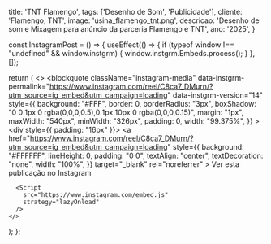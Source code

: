   title: 'TNT Flamengo',
  tags: ['Desenho de Som', 'Publicidade'],
  cliente: 'Flamengo, TNT',
  image: 'usina_flamengo_tnt.png',
  descricao: 'Desenho de som e Mixagem para anúncio da parceria Flamengo e TNT',
  ano: '2025',
}



const InstagramPost = () => {
  useEffect(() => {
    if (typeof window !== "undefined" && window.instgrm) {
      window.instgrm.Embeds.process();
    }
  }, []);

  return (
    <>
      <blockquote
        className="instagram-media"
        data-instgrm-permalink="https://www.instagram.com/reel/C8ca7_DMurn/?utm_source=ig_embed&utm_campaign=loading"
        data-instgrm-version="14"
        style={{
          background: "#FFF",
          border: 0,
          borderRadius: "3px",
          boxShadow:
            "0 0 1px 0 rgba(0,0,0,0.5),0 1px 10px 0 rgba(0,0,0,0.15)",
          margin: "1px",
          maxWidth: "540px",
          minWidth: "326px",
          padding: 0,
          width: "99.375%",
        }}
      >
        <div style={{ padding: "16px" }}>
          <a
            href="https://www.instagram.com/reel/C8ca7_DMurn/?utm_source=ig_embed&utm_campaign=loading"
            style={{
              background: "#FFFFFF",
              lineHeight: 0,
              padding: "0 0",
              textAlign: "center",
              textDecoration: "none",
              width: "100%",
            }}
            target="_blank"
            rel="noreferrer"
          >
            Ver esta publicação no Instagram
          </a>
        </div>
      </blockquote>

      <Script
        src="https://www.instagram.com/embed.js"
        strategy="lazyOnload"
      />
    </>
  );
};

